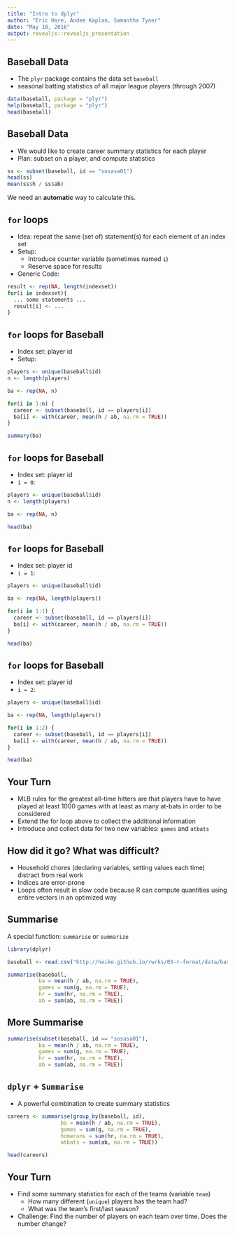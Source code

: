 ```yaml
---
title: "Intro to dplyr"
author: "Eric Hare, Andee Kaplan, Samantha Tyner"
date: "May 18, 2016"
output: revealjs::revealjs_presentation
---
```


## Baseball Data

- The `plyr` package contains the data set `baseball`
- seasonal batting statistics of all major league players (through 2007)
 
```r
data(baseball, package = "plyr")
help(baseball, package = "plyr")
head(baseball)
```

## Baseball Data

- We would like to create career summary statistics for each player
- Plan: subset on a player, and compute statistics

```r
ss <- subset(baseball, id == "sosasa01")
head(ss)
mean(ss$h / ss$ab)
```

We need an **automatic** way to calculate this.

## `for` loops

- Idea: repeat the same (set of) statement(s) for each element of an index set
- Setup: 
    - Introduce counter variable (sometimes named `i`)
    - Reserve space for results
- Generic Code:

```r
result <- rep(NA, length(indexset))
for(i in indexset){
  ... some statements ...
  result[i] <- ...
}
```
    
## `for` loops for Baseball

- Index set: player id
- Setup: 

```r
players <- unique(baseball$id)
n <- length(players)

ba <- rep(NA, n)

for(i in 1:n) {
  career <- subset(baseball, id == players[i])
  ba[i] <- with(career, mean(h / ab, na.rm = TRUE))
}

summary(ba)
```

## `for` loops for Baseball

- Index set: player id
- `i = 0`: 

```r
players <- unique(baseball$id)
n <- length(players)

ba <- rep(NA, n)

head(ba)
```

## `for` loops for Baseball

- Index set: player id
- `i = 1`: 

```r
players <- unique(baseball$id)

ba <- rep(NA, length(players))

for(i in 1:1) {
  career <- subset(baseball, id == players[i])
  ba[i] <- with(career, mean(h / ab, na.rm = TRUE))
}

head(ba)
```

## `for` loops for Baseball

- Index set: player id
- `i = 2`: 

```r
players <- unique(baseball$id)

ba <- rep(NA, length(players))

for(i in 1:2) {
  career <- subset(baseball, id == players[i])
  ba[i] <- with(career, mean(h / ab, na.rm = TRUE))
}

head(ba)
```

## Your Turn

- MLB rules for the greatest all-time hitters are that players have to have played at least 1000 games with at least as many at-bats in order to be considered
- Extend the for loop above to collect the additional information
- Introduce and collect data for two new variables: `games` and `atbats`

## How did it go? What was difficult?

- Household chores (declaring variables, setting values each time) distract from real work
- Indices are error-prone
- Loops often result in slow code because R can compute quantities using entire vectors in an optimized way

## Summarise

A special function: `summarise` or `summarize`

```r
library(dplyr)

baseball <- read.csv("http://heike.github.io/rwrks/03-r-format/data/baseball.csv")

summarise(baseball,
          ba = mean(h / ab, na.rm = TRUE),
          games = sum(g, na.rm = TRUE),
          hr = sum(hr, na.rm = TRUE),
          ab = sum(ab, na.rm = TRUE))
```

## More Summarise

```r
summarise(subset(baseball, id == "sosasa01"), 
          ba = mean(h / ab, na.rm = TRUE),
          games = sum(g, na.rm = TRUE),
          hr = sum(hr, na.rm = TRUE),
          ab = sum(ab, na.rm = TRUE))
```

## `dplyr` + `Summarise`

- A powerful combination to create summary statistics

```r
careers <- summarise(group_by(baseball, id),
                 ba = mean(h / ab, na.rm = TRUE),
                 games = sum(g, na.rm = TRUE),
                 homeruns = sum(hr, na.rm = TRUE),
                 atbats = sum(ab, na.rm = TRUE))

head(careers)
```

## Your Turn
- Find some summary statistics for each of the teams (variable `team`)
    - How many different (`unique`) players has the team had?
    - What was the team's first/last season?
- Challenge: Find the number of players on each team over time. Does the number change?

